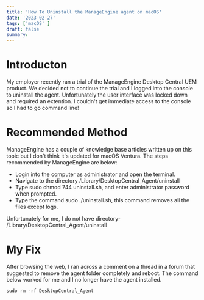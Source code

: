```yaml
---
title: 'How To Uninstall the ManageEngine agent on macOS'
date: '2023-02-27'
tags: ['macOS' ]
draft: false
summary:
---
```


# Introducton
My employer recently ran a trial of the ManageEngine Desktop Central UEM product. We decided not to continue the trial and I logged into the console to uninstall the agent. Unfortunately the user interface was locked down and required an extention. I couldn't get immediate access to the console so I had to go command line! 

# Recommended Method
ManageEngine has a couple of knowledge base articles written up on this topic but I don't think it's updated for macOS Ventura. The steps recommended by ManageEngine are below:

- Login into the computer as administrator and open the terminal.
- Navigate to the directory /Library/DesktopCentral_Agent/uninstall
- Type sudo chmod 744 uninstall.sh, and enter administrator password when prompted.
- Type the command sudo ./uninstall.sh, this command removes all the files except logs.

Unfortunately for me, I do not have directory- /Library/DesktopCentral_Agent/uninstall

# My Fix
After browsing the web, I ran across a comment on a thread in a forum that suggested to remove the agent folder completely and reboot. The command below worked for me and I no longer have the agent installed. 

```
sudo rm -rf DesktopCentral_Agent
```


